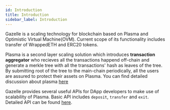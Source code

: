 ```yaml
---
id: Introduction
title: Introduction
sidebar_label: Introduction
---
```


Gazelle is a scaling technology for blockchain based on Plasma and Optimistic Virtual Machine(OVM). Current scope of its functionality includes transfer of WrappedETH and ERC20 tokens.

Plasma is a second layer scaling solution which introduces **transaction aggregator** who recieves all the transactions happend off-chain and generate a merkle tree with all the transactions' hash as leaves of the tree. By submitting root of the tree to the main-chain periodically, all the users are assured to protect their assets on Plasma. You can find detailed discussion about plasma <a href="https://www.plasma.io/plasma.pdf" target="_blank" rel="noopener">here</a>

<!-- TODO: where do we put the link to Plasma? -->

Gazelle provides several useful APIs for DApp developers to make use of scalability of Plasma. Basic API includes `deposit`, `transfer` and `exit`. Detailed API can be found [here](api/Plasma_Light_Client).
